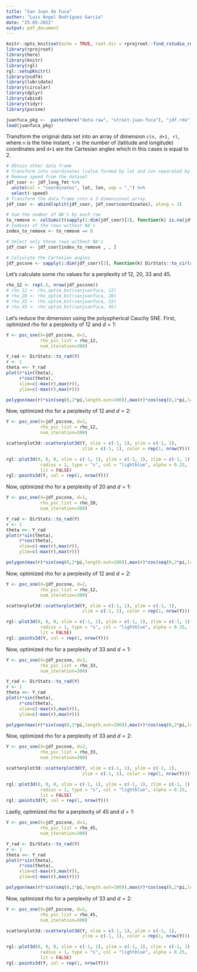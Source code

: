 ```yaml
---
title: "San Juan de Fuca"
author: "Luis Ángel Rodríguez García"
date: "25-05-2022"
output: pdf_document
---
```


```r
knitr::opts_knit$set(echo = TRUE, root.dir = rprojroot::find_rstudio_root_file())
library(rprojroot)
library(here)
library(knitr)
library(rgl)
rgl::setupKnitr()
library(ncdf4)
library(lubridate)
library(circular)
library(dplyr)
library(abind)
library(tidyr)
library(pscsne)
```

```r
juanfuca_pkg <-  paste(here("data-raw", "strait-juan-fuca"), "jdf.rda", sep = "/")
load(juanfuca_pkg)
```

Transform the original data set into an array of dimension `c(n, d+1, r)`, where `n` is the time instant, `r` is the number of (latitude and longitude) coordinates and `d+1` are the Cartesian angles which in this cases is equal to 2. 

```r
# Obtain other data frame
# Transform into coordinates (value formed by lat and lon separated by a comma)
# Remove speed from the dataset
jdf_coor <- jdf_long_fmt %>% 
  unite(col = "coordinates", lat, lon, sep = ",") %>% 
  select(-speed)
# Transform the data frame into a 3-dimensional array
jdf_coor <- abind(split(jdf_coor, jdf_coor$coordinates), along = 3)

# Sum the number of NA's by each row
to_remove <- colSums(t(sapply(1:dim(jdf_coor)[3], function(k) is.na(jdf_coor[ , 3, k]))))
# Indexes of the rows without NA's
index_to_remove <- to_remove == 0

# Select only those rows without NA's
jdf_coor <- jdf_coor[index_to_remove , , ]

# Calculate the Cartesian angles
jdf_pscsne <- sapply(1:dim(jdf_coor)[3], function(k) DirStats::to_cir(as.numeric(jdf_coor[ , 3, k])), simplify = 'array')
```

Let's calculate some rho values for a perplexity of 12, 20, 33 and 45.

```r

rho_12 <- rep(.5, nrow(jdf_pscsne))
# rho_12 <- rho_optim_bst(sanjuanfuca, 12)
# rho_20 <- rho_optim_bst(sanjuanfuca, 20)
# rho_33 <- rho_optim_bst(sanjuanfuca, 33)
# rho_45 <- rho_optim_bst(sanjuanfuca, 45)

```

Let's reduce the dimension using the polyspherical Cauchy SNE. First, optimized rho for a perplexity of 12 and $d=1$:

```r
Y <- psc_sne(X=jdf_pscsne, d=1, 
             rho_psc_list = rho_12, 
             num_iteration=300)
```

```r
Y_rad <- DirStats::to_rad(Y)
r <- 1
theta <<- Y_rad
plot(r*sin(theta),
     r*cos(theta),
     xlim=c(-max(r),max(r)),
     ylim=c(-max(r),max(r)))

polygon(max(r)*sin(seq(0,2*pi,length.out=100)),max(r)*cos(seq(0,2*pi,length.out=100)))
```

Now, optimized rho for a perplexity of 12 and $d=2$:

```r
Y <- psc_sne(X=jdf_pscsne, d=2, 
             rho_psc_list = rho_12, 
             num_iteration=300)
```

```r
scatterplot3d::scatterplot3d(Y, xlim = c(-1, 1), ylim = c(-1, 1), 
                             zlim = c(-1, 1), color = rep(1, nrow(Y)))

rgl::plot3d(0, 0, 0, xlim = c(-1, 1), ylim = c(-1, 1), zlim = c(-1, 1),
             radius = 1, type = "s", col = "lightblue", alpha = 0.25,
             lit = FALSE)
rgl::points3d(Y, col = rep(1, nrow(Y)))
```
Now, optimized rho for a perplexity of 20 and $d=1$:

```r
Y <- psc_sne(X=jdf_pscsne, d=1, 
             rho_psc_list = rho_20, 
             num_iteration=300)
```

```r
Y_rad <- DirStats::to_rad(Y)
r <- 1
theta <<- Y_rad
plot(r*sin(theta),
     r*cos(theta),
     xlim=c(-max(r),max(r)),
     ylim=c(-max(r),max(r)))

polygon(max(r)*sin(seq(0,2*pi,length.out=100)),max(r)*cos(seq(0,2*pi,length.out=100)))
```

Now, optimized rho for a perplexity of 12 and $d=2$:

```r
Y <- psc_sne(X=jdf_pscsne, d=2, 
             rho_psc_list = rho_12, 
             num_iteration=300)
```

```r
scatterplot3d::scatterplot3d(Y, xlim = c(-1, 1), ylim = c(-1, 1), 
                             zlim = c(-1, 1), color = rep(1, nrow(Y)))

rgl::plot3d(0, 0, 0, xlim = c(-1, 1), ylim = c(-1, 1), zlim = c(-1, 1),
             radius = 1, type = "s", col = "lightblue", alpha = 0.25,
             lit = FALSE)
rgl::points3d(Y, col = rep(1, nrow(Y)))
```

Now, optimized rho for a perplexity of 33 and $d=1$:

```r
Y <- psc_sne(X=jdf_pscsne, d=1, 
             rho_psc_list = rho_33, 
             num_iteration=300)
```

```r
Y_rad <- DirStats::to_rad(Y)
r <- 1
theta <<- Y_rad
plot(r*sin(theta),
     r*cos(theta),
     xlim=c(-max(r),max(r)),
     ylim=c(-max(r),max(r)))

polygon(max(r)*sin(seq(0,2*pi,length.out=100)),max(r)*cos(seq(0,2*pi,length.out=100)))
```

Now, optimized rho for a perplexity of 33 and $d=2$:

```r
Y <- psc_sne(X=jdf_pscsne, d=2, 
             rho_psc_list = rho_33, 
             num_iteration=300)
```

```r
scatterplot3d::scatterplot3d(Y, xlim = c(-1, 1), ylim = c(-1, 1), 
                             zlim = c(-1, 1), color = rep(1, nrow(Y)))

rgl::plot3d(0, 0, 0, xlim = c(-1, 1), ylim = c(-1, 1), zlim = c(-1, 1),
             radius = 1, type = "s", col = "lightblue", alpha = 0.25,
             lit = FALSE)
rgl::points3d(Y, col = rep(1, nrow(Y)))
```

Lastly, optimized rho for a perplexity of 45 and $d=1$:

```r
Y <- psc_sne(X=jdf_pscsne, d=1, 
             rho_psc_list = rho_45, 
             num_iteration=300)
```

```r
Y_rad <- DirStats::to_rad(Y)
r <- 1
theta <<- Y_rad
plot(r*sin(theta),
     r*cos(theta),
     xlim=c(-max(r),max(r)),
     ylim=c(-max(r),max(r)))

polygon(max(r)*sin(seq(0,2*pi,length.out=100)),max(r)*cos(seq(0,2*pi,length.out=100)))
```

Now, optimized rho for a perplexity of 33 and $d=2$:

```r
Y <- psc_sne(X=jdf_pscsne, d=2, 
             rho_psc_list = rho_45, 
             num_iteration=300)
```

```r
scatterplot3d::scatterplot3d(Y, xlim = c(-1, 1), ylim = c(-1, 1), 
                             zlim = c(-1, 1), color = rep(1, nrow(Y)))

rgl::plot3d(0, 0, 0, xlim = c(-1, 1), ylim = c(-1, 1), zlim = c(-1, 1),
             radius = 1, type = "s", col = "lightblue", alpha = 0.25,
             lit = FALSE)
rgl::points3d(Y, col = rep(1, nrow(Y)))
```
